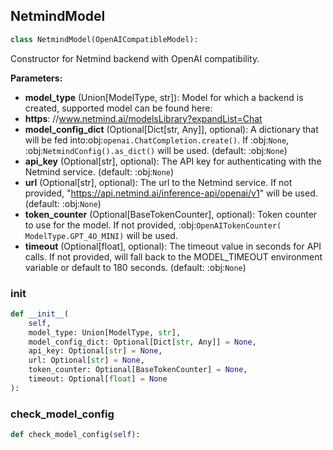 <a id="camel.models.netmind_model"></a>

<a id="camel.models.netmind_model.NetmindModel"></a>

## NetmindModel

```python
class NetmindModel(OpenAICompatibleModel):
```

Constructor for Netmind backend with OpenAI compatibility.

**Parameters:**

- **model_type** (Union[ModelType, str]): Model for which a backend is created, supported model can be found here:
- **https**: //www.netmind.ai/modelsLibrary?expandList=Chat
- **model_config_dict** (Optional[Dict[str, Any]], optional): A dictionary that will be fed into:obj:`openai.ChatCompletion.create()`. If :obj:`None`, :obj:`NetmindConfig().as_dict()` will be used. (default: :obj:`None`)
- **api_key** (Optional[str], optional): The API key for authenticating with the Netmind service. (default: :obj:`None`)
- **url** (Optional[str], optional): The url to the Netmind service. If not provided, "https://api.netmind.ai/inference-api/openai/v1" will be used.(default: :obj:`None`)
- **token_counter** (Optional[BaseTokenCounter], optional): Token counter to use for the model. If not provided, :obj:`OpenAITokenCounter( ModelType.GPT_4O_MINI)` will be used.
- **timeout** (Optional[float], optional): The timeout value in seconds for API calls. If not provided, will fall back to the MODEL_TIMEOUT environment variable or default to 180 seconds. (default: :obj:`None`)

<a id="camel.models.netmind_model.NetmindModel.__init__"></a>

### __init__

```python
def __init__(
    self,
    model_type: Union[ModelType, str],
    model_config_dict: Optional[Dict[str, Any]] = None,
    api_key: Optional[str] = None,
    url: Optional[str] = None,
    token_counter: Optional[BaseTokenCounter] = None,
    timeout: Optional[float] = None
):
```

<a id="camel.models.netmind_model.NetmindModel.check_model_config"></a>

### check_model_config

```python
def check_model_config(self):
```
